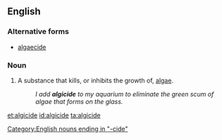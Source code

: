 ==English==
===Alternative forms===
*[[algaecide]]

===Noun===
{{en-noun}}
{{wikipedia}}

#A substance that kills, or inhibits the growth of, [[algae]].
#:''I add '''algicide''' to my aquarium to eliminate the green scum of algae that forms on the glass.''

[[Category:English nouns ending in "-cide"]]
[[et:algicide]]
[[id:algicide]]
[[ta:algicide]]